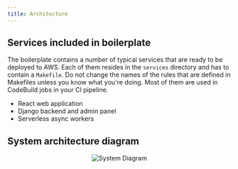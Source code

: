 ```yaml
---
title: Architecture
---
```



## Services included in boilerplate

The boilerplate contains a number of typical services that are ready to be deployed to AWS.
Each of them resides in the `services` directory and has to contain a `Makefile`. Do not change the names of the rules
that are defined in Makefiles unless you know what you're doing. Most of them are used in CodeBuild jobs in your CI
pipeline.

- React web application
- Django backend and admin panel
- Serverless async workers

## System architecture diagram

<p align="center">
  <img src={useBaseUrl("img/system-diagram-v1.png")} alt="System Diagram" />
</p>
